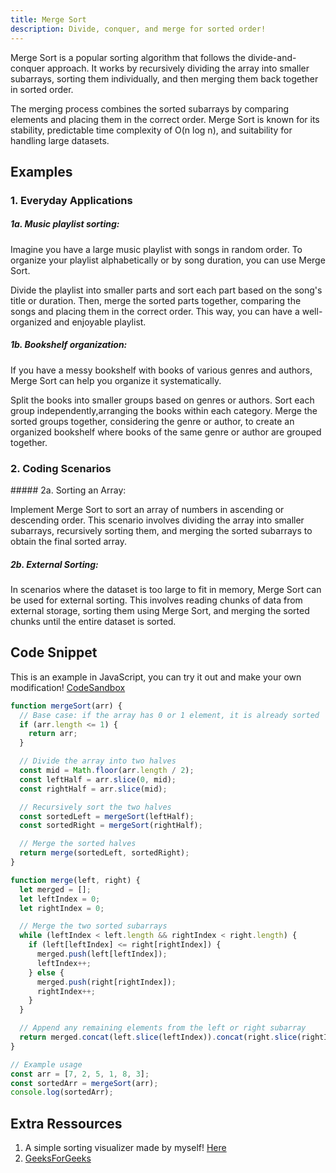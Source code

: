 ```yaml
---
title: Merge Sort
description: Divide, conquer, and merge for sorted order!
---
```


Merge Sort is a popular sorting algorithm that follows the divide-and-conquer approach.
It works by recursively dividing the array into smaller subarrays, sorting them individually,
and then merging them back together in sorted order.

The merging process combines the sorted subarrays
by comparing elements and placing them in the correct order. Merge Sort is known for its stability,
predictable time complexity of O(n log n), and suitability for handling large datasets.

## Examples

### 1. Everyday Applications

<Callout>

##### 1a. Music playlist sorting:

Imagine you have a large music playlist with songs in random order.
To organize your playlist alphabetically or by song duration, you can use Merge Sort.

Divide the playlist into smaller parts and sort each part based on the song's title or duration. Then, merge the sorted parts
together, comparing the songs and placing them in the correct order. This way, you can have a
well-organized and enjoyable playlist.

</Callout>

<Callout>

##### 1b. Bookshelf organization:

If you have a messy bookshelf with books of various genres and authors,
Merge Sort can help you organize it systematically.

Split the books into smaller groups based on genres or authors. Sort each
group independently,arranging the books within each category.
Merge the sorted groups together, considering the genre or author, to
create an organized bookshelf where books of the same genre or author are grouped together.

</Callout>

### 2. Coding Scenarios

<Callout>
##### 2a. Sorting an Array:

Implement Merge Sort to sort an array of numbers in ascending or descending order.
This scenario involves dividing the array into smaller subarrays, recursively sorting them,
and merging the sorted subarrays to obtain the final sorted array.

</Callout>

<Callout>

##### 2b. External Sorting:

In scenarios where the dataset is too large to fit in memory, Merge Sort can be used for external sorting.
This involves reading chunks of data from external storage, sorting them using Merge Sort,
and merging the sorted chunks until the entire dataset is sorted.

</Callout>

## Code Snippet

<Callout>

This is an example in JavaScript, you can try it out and make your own modification! [CodeSandbox](https://codesandbox.io/s/merge-sort-thh9yw)

</Callout>

```js
function mergeSort(arr) {
  // Base case: if the array has 0 or 1 element, it is already sorted
  if (arr.length <= 1) {
    return arr;
  }

  // Divide the array into two halves
  const mid = Math.floor(arr.length / 2);
  const leftHalf = arr.slice(0, mid);
  const rightHalf = arr.slice(mid);

  // Recursively sort the two halves
  const sortedLeft = mergeSort(leftHalf);
  const sortedRight = mergeSort(rightHalf);

  // Merge the sorted halves
  return merge(sortedLeft, sortedRight);
}

function merge(left, right) {
  let merged = [];
  let leftIndex = 0;
  let rightIndex = 0;

  // Merge the two sorted subarrays
  while (leftIndex < left.length && rightIndex < right.length) {
    if (left[leftIndex] <= right[rightIndex]) {
      merged.push(left[leftIndex]);
      leftIndex++;
    } else {
      merged.push(right[rightIndex]);
      rightIndex++;
    }
  }

  // Append any remaining elements from the left or right subarray
  return merged.concat(left.slice(leftIndex)).concat(right.slice(rightIndex));
}

// Example usage
const arr = [7, 2, 5, 1, 8, 3];
const sortedArr = mergeSort(arr);
console.log(sortedArr);
```

## Extra Ressources

1. A simple sorting visualizer made by myself! [Here](https://g-sorting-visualizer.netlify.app/)
2. [GeeksForGeeks](https://www.geeksforgeeks.org/merge-sort/)
